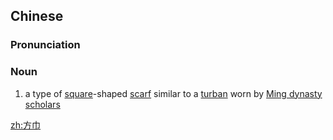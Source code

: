 ==Chinese==
{{zh-forms}}

===Pronunciation===
{{zh-pron
|m=fāngjīn
|cat=n
}}

===Noun===
{{zh-noun}}

# a type of [[square]]-shaped [[scarf]] similar to a [[turban]] worn by [[Ming dynasty]] [[scholar]]s

[[zh:方巾]]